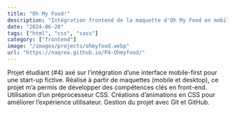 ```yaml
---
title: "Oh My Food!"
description: "Intégration frontend de la maquette d'Oh My Food en mobile-first"
date: "2024-06-20"
tags: ["html", "css", "sass"]
category: ["frontend"]
image: "/images/projects/ohmyfood.webp"
url: "https://naqrea.github.io/P4-Ohmyfood/"
---
```


Projet étudiant (#4) axé sur l’intégration d’une interface mobile-first pour une start-up fictive. Réalisé à partir de maquettes (mobile et desktop), ce projet m’a permis de développer des compétences clés en front-end. Utilisation d’un préprocesseur CSS. Créations d’animations en CSS pour améliorer l’expérience utilisateur. Gestion du projet avec Git et GitHub.
